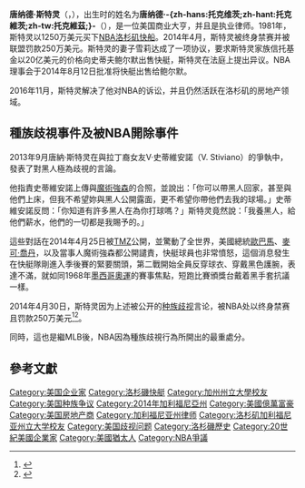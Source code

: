 {{noteTA
|G1=Country
|G2=People
|3=zh-cn:洛杉矶快船;zh-tw:洛杉磯快艇;zh-hk:洛杉磯快艇;
|4=zh-cn:福布斯; zh-sg:资本家杂志; zh-hk:福布斯; zh-tw:富比士;
}}
{{expand|time=2014-04-30T13:03:58+00:00}}
{{Infobox person
|image         =Derek Fisher buzzer beater vs. Clippers in 2010 (cropped).jpg
|caption       = 2010年的斯特灵
|birth_name    = Donald Tokowitz
|birth_date    = {{birth date and age|1934|4|26|mf=yes}}
|birth_place   = 美國伊利諾州[[芝加哥|芝加哥]]
|known for     = 前 [[洛杉矶快船队|洛杉矶快船队]]的所有者
|home_town     = 美國伊利諾州芝加哥
|residence     = 美國加州[[比佛利山_(加利福尼亞州)|比佛利山]]
|nationality   = 美國
|alma_mater    = [[加州州立大學洛杉磯分校|加州州立大學洛杉磯分校]] <small>([[文學士|B.A.]])</small><br>{{tsl|en|Southwestern Law School|西南法學院}} <small>([[法律博士|J.D.]])</small>
|occupation    = [[地產發展商|地產發展商]]、洛杉矶快船队的所有者
|salary        =
|networth      = {{increase}}[[US$|US$]]19億 (2014年4月)<ref name=ForbesBillionaires>[http://www.forbes.com/profile/donald-sterling/ Forbes: The World's Billionaires: "Donald Sterling"] {{Wayback|url=http://www.forbes.com/profile/donald-sterling/ |date=20201220185620 }} April 2014</ref>
|boards        =
|spouse        = 雪莉·斯特灵
|partner       =
|children      = 3
|relations     =
|signature     =
|website       =
|footnotes     =
}}
'''唐纳德·斯特灵'''（{{lang-en|Donald Sterling}}，{{bd|1934年|4月26日}}），出生时的姓名为'''唐纳德·-{zh-hans:托克维茨;zh-hant:托克維茨;zh-tw:托克維茲;}-'''（{{lang|en|Donald Tokowitz}}），是一位美国商业大亨，并且是执业律师。1981年，斯特灵以1250万美元买下[[NBA|NBA]][[洛杉矶快船|洛杉矶快船]]。2014年4月，斯特灵被终身禁赛并被联盟罚款250万美元。斯特灵的妻子雪莉达成了一项协议，要求斯特灵家族信托基金以20亿美元的价格向史蒂夫鲍尔默出售快艇，斯特灵在法庭上提出异议。NBA理事会于2014年8月12日批准将快艇出售给鲍尔默。

2016年11月，斯特灵解决了他对NBA的诉讼，并且仍然活跃在洛杉矶的房地产领域。

==種族歧視事件及被NBA開除事件==
2013年9月唐納·斯特灵在與拉丁裔女友V·史蒂維安諾（V. Stiviano）的爭執中，發表了對黑人極為歧視的言論。

他指責史蒂維安諾上傳與[[魔术师约翰逊|魔術強森]]的合照，並說出：「你可以帶黑人回家，甚至與他們上床，但我不希望妳與黑人公開露面，更不希望你帶他們去我的球場。」史蒂維安諾反問：「你知道有許多黑人在為你打球嗎？」斯特灵竟然說：「我養黑人，給他們薪水，他們的一切都是我賜予的。」

這些對話在2014年4月25日被[[TMZ|TMZ]]公開，並驚動了全世界，美國總統[[歐巴馬|歐巴馬]]、[[麥可·喬丹|麥可·喬丹]]，以及當事人魔術強森都公開譴責，快艇球員也非常憤怒，這個消息發生在快艇隊剛進入季後賽的緊要關頭，第二戰開始全員反穿球衣、穿戴黑色護腕，表達不滿，就如同1968年[[1968年夏季奧林匹克運動會|墨西哥奧運]]的賽事焦點，短跑比賽頒獎台戴着黑手套抗議一樣。

2014年4月30日，斯特灵因为上述被公开的[[种族歧视|种族歧视]]言论，被NBA处以终身禁赛且罚款250万美元<ref>{{cite news|author=葉珊|title=NBA洛杉磯快船隊老闆被終生禁賽|url=http://www.bbc.co.uk/zhongwen/trad/world/2014/04/140429_nba_la_clippers_sterling.shtml|publisher=[[BBC中文網|BBC中文網]]|date=2014-04-29|accessdate=2014-05-01|archive-date=2015-04-14|archive-url=https://web.archive.org/web/20150414014643/http://www.bbc.co.uk/zhongwen/trad/world/2014/04/140429_nba_la_clippers_sterling.shtml|dead-url=no}}</ref><ref>{{cite news|author=古硯偉|title=快艇老闆遭終身禁賽 被逼交經營權|url=http://udn.com/NEWS/SPORTS/SPOS9/8647532.shtml|publisher=[[聯合報|聯合報]]|date=2014-05-01|accessdate=2014-05-03|archive-date=2014-05-03|archive-url=https://web.archive.org/web/20140503052109/http://udn.com/NEWS/SPORTS/SPOS9/8647532.shtml|dead-url=no}}</ref>。

同時，這也是繼MLB後，NBA因為種族歧視行為所開出的最重處分。

==參考文獻==
<references/>

{{DEFAULTSORT:Sterling, Donald}}
[[Category:美国企业家|Category:美国企业家]]
[[Category:洛杉磯快艇|Category:洛杉磯快艇]]
[[Category:加州州立大學校友|Category:加州州立大學校友]]
[[Category:美国种族争议|Category:美国种族争议]]
[[Category:2014年加利福尼亞州|Category:2014年加利福尼亞州]]
[[Category:美國億萬富豪|Category:美國億萬富豪]]
[[Category:美国房地产商|Category:美国房地产商]]
[[Category:加利福尼亚州律师|Category:加利福尼亚州律师]]
[[Category:洛杉矶加利福尼亚州立大学校友|Category:洛杉矶加利福尼亚州立大学校友]]
[[Category:美国歧视问题|Category:美国歧视问题]]
[[Category:洛杉磯歷史|Category:洛杉磯歷史]]
[[Category:20世紀美國企業家|Category:20世紀美國企業家]]
[[Category:美國猶太人|Category:美國猶太人]]
[[Category:NBA爭議|Category:NBA爭議]]